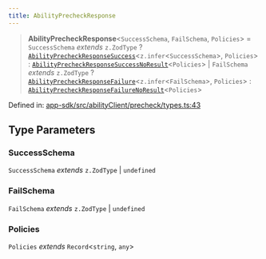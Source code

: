 ```yaml
---
title: AbilityPrecheckResponse
---
```


> **AbilityPrecheckResponse**\<`SuccessSchema`, `FailSchema`, `Policies`\> = `SuccessSchema` *extends* `z.ZodType` ? [`AbilityPrecheckResponseSuccess`](/api-reference/app-sdk/abilityClient/interfaces/AbilityPrecheckResponseSuccess)\<`z.infer`\<`SuccessSchema`\>, `Policies`\> : [`AbilityPrecheckResponseSuccessNoResult`](/api-reference/app-sdk/abilityClient/interfaces/AbilityPrecheckResponseSuccessNoResult)\<`Policies`\> \| `FailSchema` *extends* `z.ZodType` ? [`AbilityPrecheckResponseFailure`](/api-reference/app-sdk/abilityClient/interfaces/AbilityPrecheckResponseFailure)\<`z.infer`\<`FailSchema`\>, `Policies`\> : [`AbilityPrecheckResponseFailureNoResult`](/api-reference/app-sdk/abilityClient/interfaces/AbilityPrecheckResponseFailureNoResult)\<`Policies`\>

Defined in: [app-sdk/src/abilityClient/precheck/types.ts:43](https://github.com/LIT-Protocol/Vincent/blob/24971b3553e0b3a0f81730455f8a1892791091ad/packages/libs/app-sdk/src/abilityClient/precheck/types.ts#L43)

## Type Parameters

### SuccessSchema

`SuccessSchema` *extends* `z.ZodType` \| `undefined`

### FailSchema

`FailSchema` *extends* `z.ZodType` \| `undefined`

### Policies

`Policies` *extends* `Record`\<`string`, `any`\>
